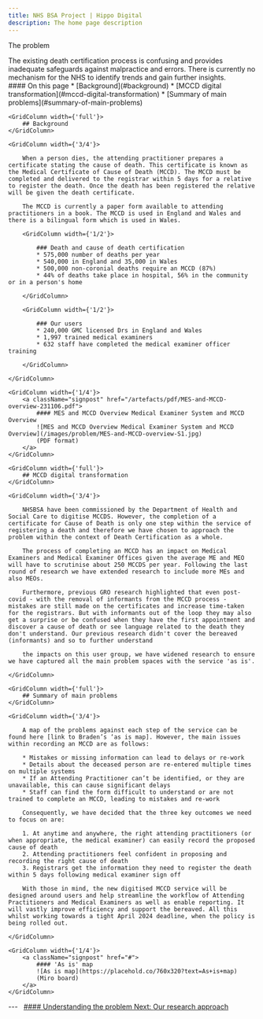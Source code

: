 ```yaml
---
title: NHS BSA Project | Hippo Digital
description: The home page description
---
```


<Heading caption='Understanding the problem' tag='h1'>The problem</Heading>

<GridRow>
    <GridColumn width={'2/3'}>
        <LeadParagraph>
            The existing death certification process is confusing and provides inadequate safeguards against malpractice and errors. There is currently no mechanism for the NHS to identify trends and gain further insights.
        </LeadParagraph>
    </GridColumn>
    <GridColumn width={'1/3'}>
        <nav className="in-page-nav">
            #### On this page
            * [Background](#background)
            * [MCCD digital transformation](#mccd-digital-transformation)
            * [Summary of main problems](#summary-of-main-problems)
        </nav>
    </GridColumn>
</GridRow>

<GridRow>

    <GridColumn width={'full'}>
        ## Background
    </GridColumn>

    <GridColumn width={'3/4'}>

        When a person dies, the attending practitioner prepares a certificate stating the cause of death. This certificate is known as the Medical Certificate of Cause of Death (MCCD). The MCCD must be completed and delivered to the registrar within 5 days for a relative to register the death. Once the death has been registered the relative will be given the death certificate.

        The MCCD is currently a paper form available to attending practitioners in a book. The MCCD is used in England and Wales and there is a bilingual form which is used in Wales.

        <GridColumn width={'1/2'}>

            ### Death and cause of death certification
            * 575,000 number of deaths per year
            * 540,000 in England and 35,000 in Wales
            * 500,000 non-coronial deaths require an MCCD (87%)
            * 44% of deaths take place in hospital, 56% in the community or in a person's home
        
        </GridColumn>

        <GridColumn width={'1/2'}>

            ### Our users
            * 240,000 GMC licensed Drs in England and Wales
            * 1,997 trained medical examiners
            * 632 staff have completed the medical examiner officer training
        
        </GridColumn>
    
    </GridColumn>

    <GridColumn width={'1/4'}>
        <a className="signpost" href="/artefacts/pdf/MES-and-MCCD-overview-231106.pdf">
            #### MES and MCCD Overview Medical Examiner System and MCCD Overview
            ![MES and MCCD Overview Medical Examiner System and MCCD Overview](/images/problem/MES-and-MCCD-overview-S1.jpg)
            (PDF format)
        </a>
    </GridColumn>

</GridRow>

<GridRow>

    <GridColumn width={'full'}>
        ## MCCD digital transformation
    </GridColumn>

    <GridColumn width={'3/4'}>

        NHSBSA have been commissioned by the Department of Health and Social Care to digitise MCCDS. However, the completion of a certificate for Cause of Death is only one step within the service of registering a death and therefore we have chosen to approach the problem within the context of Death Certification as a whole.

        The process of completing an MCCD has an impact on Medical Examiners and Medical Examiner Offices given the average ME and MEO will have to scrutinise about 250 MCCDS per year. Following the last round of research we have extended research to include more MEs and also MEOs.

        Furthermore, previous GRO research highlighted that even post-covid - with the removal of informants from the MCCD process - mistakes are still made on the certificates and increase time-taken for the registrars. But with informants out of the loop they may also get a surprise or be confused when they have the first appointment and discover a cause of death or see language related to the death they don't understand. Our previous research didn't cover the bereaved (informants) and so to further understand

        the impacts on this user group, we have widened research to ensure we have captured all the main problem spaces with the service 'as is'.

    </GridColumn>
</GridRow>

<GridRow>

    <GridColumn width={'full'}>
        ## Summary of main problems
    </GridColumn>

    <GridColumn width={'3/4'}>

        A map of the problems against each step of the service can be found here [link to Braden’s ‘as is map]. However, the main issues within recording an MCCD are as follows:

        * Mistakes or missing information can lead to delays or re-work
        * Details about the deceased person are re-entered multiple times on multiple systems
        * If an Attending Practitioner can’t be identified, or they are unavailable, this can cause significant delays
        * Staff can find the form difficult to understand or are not trained to complete an MCCD, leading to mistakes and re-work

        Consequently, we have decided that the three key outcomes we need to focus on are:

        1. At anytime and anywhere, the right attending practitioners (or when appropriate, the medical examiner) can easily record the proposed cause of death
        2. Attending practitioners feel confident in proposing and recording the right cause of death
        3. Registrars get the information they need to register the death within 5 days following medical examiner sign off

        With those in mind, the new digitised MCCD service will be designed around users and help streamline the workflow of Attending Practitioners and Medical Examiners as well as enable reporting. It will vastly improve efficiency and support the bereaved. All this whilst working towards a tight April 2024 deadline, when the policy is being rolled out.

    </GridColumn>

    <GridColumn width={'1/4'}>
        <a className="signpost" href="#">
            #### 'As is' map
            ![As is map](https://placehold.co/760x320?text=As+is+map)
            (Miro board)
        </a>
    </GridColumn>

</GridRow>

<GridRow>
    <GridColumn width={'full'}>
        ---
    </GridColumn>
</GridRow>
<GridRow>
    <GridColumn width={'1/2'}>
        &nbsp;
    </GridColumn>
    <GridColumn width={'1/2'}>
        <a className="next-page" href="/understanding/research">
            #### Understanding the problem
            Next: <span>Our research approach</span>
        </a>
    </GridColumn>
</GridRow>